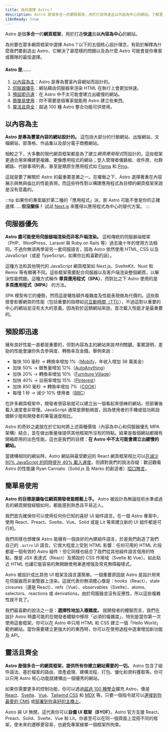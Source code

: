```yaml
---
title: 為何選擇 Astro？
description: Astro 是個多合一的網頁框架，用於打造快速且以內容為中心的網站。了解更多。
i18nReady: true
---
```


Astro 是個**多合一**的**網頁框架**，用於打造**快速**且**以內容為中心**的網站。

為何要在眾多網頁框架中選擇 Astro？以下的五個核心設計理念，有助於解釋為什麼我們要創造出 Astro、它解決了甚麼樣的問題以及為什麼 Astro 可能會是你專案或團隊的最佳選擇。

#### Astro 是……

1. [以內容為主](#以內容為主)：Astro 是專為豐富內容網站而設計的。
2. [伺服器優先](#伺服器優先)：網站藉由伺服器來渲染 HTML 在執行上會更加快速。
3. [預設即迅速](#預設即迅速)：在 Astro 中不太可能會建立出緩慢的網站。
4. [簡單易使用](#簡單易使用)：你不需要是個專家就能用 Astro 建立些東西。
5. [靈活且齊全](#靈活且齊全)：超過 100 種 Astro 整合功能可供使用。


## 以內容為主

**Astro 是專為豐富內容的網站設計的。** 這包括大部分的行銷網站、出版網站、文檔網站、部落格、作品集以及部分電子商務網站。

相較之下，大多數的現代網頁框架都是為了建立*網頁應用程式*而設計的。這些框架更適合用來構建更複雜、更像應用程式的網站；登入管理者儀錶板、收件匣、社群網路、代辦事項列表，甚至是類原生應用程式如 [Figma](https://figma.com/) 和 [Ping](https://ping.gg/)。

這就是要了解關於 Astro 的最重要差異之一。在權衡之下，Astro 選擇著重在內容展示與無與倫比的性能表現，而這些特性對以構建應用程式為目標的網頁框架來說是沒有意義的。

:::tip
如果你的專案屬於第二種的「應用程式」派，那 Astro 可能不會是你的正確選擇……**但沒關係！** 試試 [Next.js](https://nextjs.org/) 來獲得以應用程式為中心的替代方案。
:::


## 伺服器優先

**Astro 盡可能使用伺服器端渲染而非客戶端渲染。** 這和傳統的伺服器端框架（PHP、WordPress、Laravel 與 Ruby on Rails 等）過去幾十年的使用方法相同。不過你無須再學習另一套伺服語言，因為 Astro 依然使用 HTML, CSS 以及 JavaScript（或是 TypeScript，如果你比較喜歡的話）。

這種方法和其他現代的 JavaScript 網頁框架如 Next.js、SvelteKit、Nuxt 和 Remix 等有顯著不同。這些框架需要配合伺服器以及客戶端渲染整個網頁，以解決性能問題。這種方式稱作 **單頁應用程式（SPA）**，而對比之下 Astro 使用的是 **多頁應用程式（MPA）** 的方法。

SPA 模型有它的優勢，然而這是犧牲額外複雜度及性能表現做為代價的。這些取捨會影響網頁的性能（包括重要的指標如[可互動時間（TTI）](https://web.dev/interactive/)），不過這對以重要的中心的網站並沒有太大的意義，因為對於這類網站來說，首次載入性能才是最重要的。


## 預設即迅速

擁有良好性能一直都是重要的，但對內容為主的網站來說*特別*關鍵。事實證明，差勁的性能會讓你失去參與度、轉換率及金錢。舉例來說：

- 每快 100 毫秒 → 轉換率增加 1%（[Mobify](https://web.dev/why-speed-matters/)，年收入增加 38 萬美金）
- 加快 50% → 銷售量增加 12%（[AutoAnything](https://www.digitalcommerce360.com/2010/08/19/web-accelerator-revs-conversion-and-sales-autoanything/)）
- 加快 20% → 轉換率增加 10%（[Furniture Village](https://www.thinkwithgoogle.com/intl/en-gb/marketing-strategies/app-and-mobile/furniture-village-and-greenlight-slash-page-load-times-boosting-user-experience/)）
- 加快 40% → 註冊率增加 15%（[Pinterest](https://medium.com/pinterest-engineering/driving-user-growth-with-performance-improvements-cfc50dafadd7)）
- 加快 850 毫秒 → 轉換率增加 7%（[COOK](https://web.dev/why-speed-matters/)）
- 每慢 1 秒 → 減少 10% 使用者（[BBC](https://www.creativebloq.com/features/how-the-bbc-builds-websites-that-scale)）

在許多網頁框架中，開發者很容易就可以建立出一個看起來很棒的網站，但部署後載入速度會非常慢。JavaScript 通常是罪魁禍首，因為使用者的手機或低功耗設備鮮少能和開發者的筆電速度相比。

Astro 的奇妙之處就在於它如何將上述兩種價值（內容為中心和伺服器優先 MPA 架構）結合，並在做出衡量後提供其他框架所沒有的特點。結果是每個網站都擁有開箱即用的出色性能。這也是我們的目標：**在 Astro 中不太可能會建立出緩慢的網站。**

當建構相同的網站時，Astro 網站與最受歡迎的 React 網頁框架相比可以[在減少 90% JavaScript 的同時提升 40% 載入速度](https://twitter.com/t3dotgg/status/1437195415439360003)。但請對我們的說法存疑：歡迎觀看 Astro 的性能讓 Ryan Carniato（Solid.js 及 Marko 的創造者）[啞口無言](https://youtu.be/2ZEMb_H-LYE?t=8163)。


## 簡單易使用

**Astro 的目標是讓每位網頁開發者能輕鬆上手。** Astro 被設計為無論技術水準或過去的網頁開發經驗如何，都能感到熟悉且平易近人。

我們首先確保你可以使用任何你已知的喜好 UI 組件語言。在一個 Astro 專案中，使用 React、Preact、Svelte、Vue、Solid 或是 Lit 等來建立新的 UI 組件都是可行的。

我們同樣也想確保 Astro 能擁有一個良好的內建組件語言，於是我們創造了我們自己的 `.astro` UI 語言。它很大程度上受到 HTML 影響：任何可用的 HTML 片段都是一個有效的 Astro 組件！但它同樣也結合了我們從其他組件語言借用的特點，像是 JSX 表達式（React）及預設的 CSS 作用域（Svelte 和 Vue）。如此貼近 HTML 也讓它能容易的無開銷使用漸進增強及常見無障礙樣式。

Astro 被設計成比其他 UI 框架及語言還簡單。一個重要原因是 Astro 是設計用來在伺服器而非瀏覽器上渲染。這就代表你無須擔心像是：hooks（React）、stale closures（還是 React）、refs（Vue）、observables（Svelte）、atoms、selectors、reactions 或 derivations。由於伺服器並沒有反應性，所以這些複雜性就不見了。

我們最喜歡的說法之一是：**選擇性地加入複雜度。** 就開發者的體驗而言，我們在設計 Astro 時盡可能的在開發者體驗中移除「必須的複雜度」，特別是當你第一次使用這套框架。你可以在 Astro 中只用 HTML 和 CSS 建立一個「Hello World」範例網站。當你需要建立更強大的的東西時，你可以在使用過程中逐漸增加新功能及 API。


## 靈活且齊全

**Astro 是個多合一的網頁框架，提供所有你建立網站需要的一切。** Astro 包含了組件語法、基於檔案的路由、資產處理、建構流程、打包、優化和資料獲取等。你可以只用 Astro 核心功能就建構出一個優秀的網站。

如果你需要更多的控制功能，你可以透過[超過 100 種整合](https://astro.build/integrations/)擴充 Astro，像是 [React](https://www.npmjs.com/package/@astrojs/react)、[Svelte](https://www.npmjs.com/package/@astrojs/svelte)、[Vue](https://www.npmjs.com/package/@astrojs/vue)、[Tailwind CSS](https://www.npmjs.com/package/@astrojs/tailwind) 和 [MDX](https://www.npmjs.com/package/@astrojs/mdx) 等。只要一個指令就可以[連接到你最愛的 CMS](/zh-tw/guides/cms/) 或[部署到你喜好的主機上](/zh-tw/guides/deploy/)。

Astro 與 UI 無關，這代表你可以**自備 UI 框架（BYOF）**。Astro 官方支援 React、Preact、Solid、Svelte、Vue 和 Lit。你甚至可以在同一個頁面上混搭不同的框架，使未來的遷移更容易，也避免專案被單一個框架所拘束。
